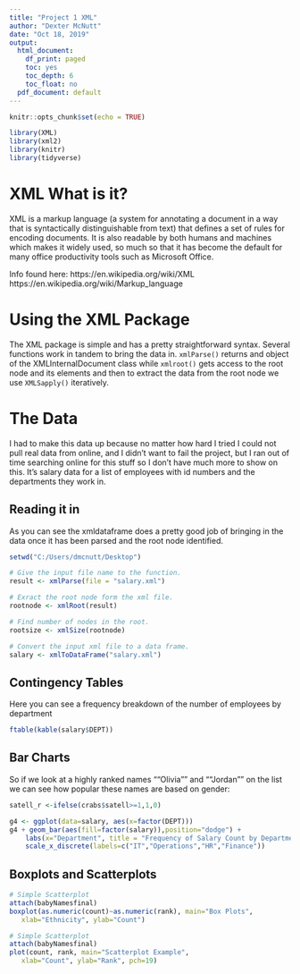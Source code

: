 ---
title: "Project 1 XML"
author: "Dexter McNutt"
date: "Oct 18, 2019"
output:
  html_document:
    df_print: paged
    toc: yes
    toc_depth: 6
    toc_float: no
  pdf_document: default
---

```{r setup, include=FALSE}
knitr::opts_chunk$set(echo = TRUE)

library(XML)
library(xml2)
library(knitr)
library(tidyverse)
```

# XML What is it?

XML is a markup language (a system for annotating  a document in a way that is syntactically distinguishable from text) that defines a set of rules for encoding documents. It is also readable by both humans and machines which makes it widely used, so much so that it has become the default for many office productivity tools such as Microsoft Office.

Info found here:
https://en.wikipedia.org/wiki/XML
https://en.wikipedia.org/wiki/Markup_language

# Using the XML Package

The XML package is simple and has a pretty straightforward syntax. Several functions work in tandem to bring the data in. `xmlParse()` returns and object of the XMLInternalDocument class while `xmlroot()` gets access to the root node and its elements and then to extract the data from the root node we use `XMLSapply()` iteratively.

# The Data

I had to make this data up because no matter how hard I tried I could not pull real data from online, and I didn't want to fail the project, but I ran out of time searching online for this stuff so I don't have much more to show on this. It's salary data for a list of employees with id numbers and the departments they work in.

## Reading it in
 As you can see the xmldataframe does a pretty good job of bringing in the data once it has been parsed and the root node identified.
```{r xml, echo=FALSE, message=FALSE, collapse=TRUE}
setwd("C:/Users/dmcnutt/Desktop")

# Give the input file name to the function.
result <- xmlParse(file = "salary.xml")

# Exract the root node form the xml file.
rootnode <- xmlRoot(result)

# Find number of nodes in the root.
rootsize <- xmlSize(rootnode)

# Convert the input xml file to a data frame.
salary <- xmlToDataFrame("salary.xml")
```

## Contingency Tables
Here you can see a frequency breakdown of the number of employees by department
```{r xml2, echo=TRUE, collapse=FALSE}
ftable(kable(salary$DEPT))

```

## Bar Charts
So if we look at a highly ranked names ""Olivia"" and ""Jordan"" on the list we can see how popular these names are based on gender:
```{r xml3, echo=TRUE, collapse=FALSE}
satell_r <-ifelse(crabs$satell>=1,1,0)

g4 <- ggplot(data=salary, aes(x=factor(DEPT)))
g4 + geom_bar(aes(fill=factor(salary)),position="dodge") + 
    labs(x="Department", title = "Frequency of Salary Count by Department") + 
    scale_x_discrete(labels=c("IT","Operations","HR","Finance"))
```

## Boxplots and Scatterplots
```{r xml4, echo=TRUE, collapse=FALSE}
# Simple Scatterplot
attach(babyNamesfinal)
boxplot(as.numeric(count)~as.numeric(rank), main="Box Plots",
   xlab="Ethnicity", ylab="Count")
```

```{r xml5, echo=TRUE, collapse=FALSE}
# Simple Scatterplot
attach(babyNamesfinal)
plot(count, rank, main="Scatterplot Example",
   xlab="Count", ylab="Rank", pch=19)
```










